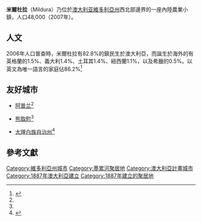 {{NoteTA
|G1=Country
}}
{{Infobox Australian place
| type         = city
| name         = 米爾杜拉
| state        = vic
| image        = LangreeAvenueMildura 2007.jpg
| caption      = 朗特里大道
| coordinates  = {{coord|34|11|20|S|142|09|30|E|display=inline,title}}
| pop          = 32738
| pop_year     = {{CensusAU|2016}}
| pop_footnotes = <ref name="ABSCensusUCL">{{Census 2016 AUS|id=UCL212001 |name=Mildura - Buronga (Mildura Part)|accessdate=1 November 2017|quick=on}}</ref>
| poprank      =
| pop2         = 51903
| pop2_year    = 2018年
| pop2_footnotes = <ref name=ABSSUA>{{cite web|title=3218.0 – Regional Population Growth, Australia, 2017-18: Population Estimates by Significant Urban Area, 2008 to 2018|url=http://www.abs.gov.au/AUSSTATS/abs@.nsf/DetailsPage/3218.02017-18|website=Australian Bureau of Statistics|publisher=[[Australian_Bureau_of_Statistics|Australian Bureau of Statistics]]|date=27 March 2019|accessdate=25 October 2019|archive-date=2019-03-27|archive-url=https://web.archive.org/web/20190327110730/http://www.abs.gov.au/AUSSTATS/abs@.nsf/DetailsPage/3218.02017-18|dead-url=no}} Estimated resident population, 30 June 2018.</ref>
| density      =
| elevation    = 51
| area         =
| timezone     = [[UTC10|AEST]]
| utc          = +10
| timezone-dst = [[UTC11|AEDT]]
| utc-dst      = +11
| dist1        = 400
| location1    = Adelaide
| dist2        = 550
| location2    = Melbourne
| dist3       = 425
| location3    = Bendigo 
| lga          = {{le|米爾迪拉鄉村城市|Rural City of Mildura}}
| region       = Sunraysia
| county = {{le|卡爾卡羅克縣|County of Karkarooc}}
| stategov     = {{le|米爾杜拉選舉區|Electoral district of Mildura}}
| fedgov       = [[馬利_(澳大利亞國會選區)|馬利]]
| maxtemp      = 23.9
| mintemp      = 10.4
| rainfall     = 289.6
| near-n   = {{le|達里頓|Dareton}}
| near-ne  = {{le|布隆加|Buronga, New South Wales}}
| near-e   = {{le|尼科爾斯角|Nichols Point, Victoria}}
| near-se  = {{le|伊林普爾|Irymple, Victoria}}
| near-s   = {{le|伊林普爾|Irymple, Victoria}}
| near-sw  = {{le|庫隆 (維多利亞州)|Koorlong, Victoria|庫隆}}
| near-w   = {{le|卡巴里塔|Cabarita, Victoria}}
| near-nw  = {{le|伯德伍德頓|Birdwoodton, Victoria}}
| est          = 1887年
}}
'''米爾杜拉'''（Mildura）乃位於[[澳大利亚|澳大利亚]][[維多利亞州|維多利亞州]]西北部邊界的一座內陸農業小鎮，人口48,000（2007年）。

==人文==
2006年人口普查時，米爾杜拉有82.8%的鎮民生於澳大利亞，而誕生於海外的有英格蘭的1.5%、義大利1.4%、土耳其1.4%、紐西蘭1.1%，以及希臘的0.5%。以英文為唯一語言的家庭佔86.2%<ref>{{Cite web |url=http://www.censusdata.abs.gov.au/ABSNavigation/prenav/LocationSearch?collection=Census&period=2006&areacode=UCL233800&producttype=QuickStats&breadcrumb=PL&action=401 |title=米爾杜拉人文特色 |accessdate=2008-07-28 |archive-date=2012-02-04 |archive-url=https://www.webcitation.org/65Czx2Ell?url=http://www.censusdata.abs.gov.au/ABSNavigation/prenav/LocationSearch?collection=Census |dead-url=no }}</ref>

== 友好城市 ==
* {{USA}}[[阿普兰_(加利福尼亚州)|阿普兰]]<ref name="council" />
* {{JPN}}[[熊取町|熊取町]]<ref name="council" />
* {{CHN}}[[大理白族自治州|大理白族自治州]]<ref name="council">{{cite web |title=Sister Cities |url=https://www.mildura.vic.gov.au/Council/Sister-Cities |website=Mildura Rural City Council |accessdate=2021-10-01 |archive-date=2022-03-19 |archive-url=https://web.archive.org/web/20220319063713/https://www.mildura.vic.gov.au/Council/Sister-Cities |dead-url=no }}</ref>

== 參考文獻 ==
{{reflist}}

{{DEFAULTSORT:Mildura}}
[[Category:維多利亞州城市|Category:維多利亞州城市]]
[[Category:墨累河聚居地|Category:墨累河聚居地]]
[[Category:澳大利亞計畫城市|Category:澳大利亞計畫城市]]
[[Category:1887年澳大利亞建立|Category:1887年澳大利亞建立]]
[[Category:1887年建立的聚居地|Category:1887年建立的聚居地]]

{{Australia-geo-stub}}